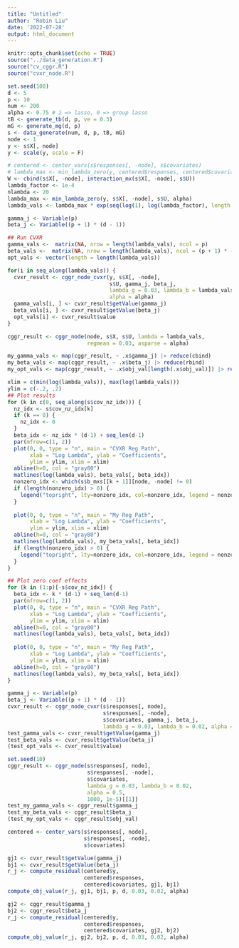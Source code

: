 ```yaml
---
title: "Untitled"
author: "Robin Liu"
date: '2022-07-28'
output: html_document
---
```


```r
knitr::opts_chunk$set(echo = TRUE)
source("../data_generation.R")
source("cv_cggr.R")
source("cvxr_node.R")
```

```r
set.seed(100)
d <- 5
p <- 10
num <- 200
alpha <- 0.75 # 1 => lasso, 0 => group lasso
tB <- generate_tb(d, p, ve = 0.3)
mG <- generate_mg(d, p)
s <- data_generate(num, d, p, tB, mG)
node <- 1
y <- s$X[, node]
y <- scale(y, scale = F)
```


```r
# centered <- center_vars(s$responses[, -node], s$covariates)
# lambda_max <- min_lambda_zero(y, centered$responses, centered$covariates, alpha)
W <- cbind(s$X[, -node], interaction_mx(s$X[, -node], s$U))
lambda_factor <- 1e-4
nlambda <- 20
lambda_max <- min_lambda_zero(y, s$X[, -node], s$U, alpha)
lambda_vals <- lambda_max * exp(seq(log(1), log(lambda_factor), length = nlambda))
```

```r
gamma_j <- Variable(p)
beta_j <- Variable((p + 1) * (d - 1))

## Run CVXR
gamma_vals <-  matrix(NA, nrow = length(lambda_vals), ncol = p)
beta_vals <-  matrix(NA, nrow = length(lambda_vals), ncol = (p + 1) * (d - 1))
opt_vals <- vector(length = length(lambda_vals))

for(i in seq_along(lambda_vals)) {
  cvxr_result <- cggr_node_cvxr(y, s$X[, -node],
                                s$U, gamma_j, beta_j,
                                lambda_g = 0.03, lambda_b = lambda_vals[i],
                                alpha = alpha)
  gamma_vals[i, ] <- cvxr_result$getValue(gamma_j)
  beta_vals[i, ] <- cvxr_result$getValue(beta_j)
  opt_vals[i] <- cvxr_result$value
}
```


```r
cggr_result <- cggr_node(node, s$X, s$U, lambda = lambda_vals,
                         regmean = 0.03, asparse = alpha)

my_gamma_vals <- map(cggr_result, ~ .x$gamma_j) |> reduce(cbind)
my_beta_vals <- map(cggr_result, ~ .x$beta_j) |> reduce(rbind)
my_opt_vals <- map(cggr_result, ~ .x$obj_val[length(.x$obj_val)]) |> reduce(c)
```


```r
xlim = c(min(log(lambda_vals)), max(log(lambda_vals)))
ylim = c(-.2, .2)
## Plot results
for (k in c(0, seq_along(s$cov_nz_idx))) {
  nz_idx <- s$cov_nz_idx[k]
  if (k == 0) {
    nz_idx <- 0
  }
  beta_idx <- nz_idx * (d-1) + seq_len(d-1)
  par(mfrow=c(1, 2))
  plot(0, 0, type = "n", main = "CVXR Reg Path",
       xlab = "Log Lambda", ylab = "Coefficients",
       ylim = ylim, xlim = xlim)
  abline(h=0, col = "gray80")
  matlines(log(lambda_vals), beta_vals[, beta_idx])
  nonzero_idx <- which(s$b_mxs[[k + 1]][node, -node] != 0)
  if (length(nonzero_idx) > 0) {
    legend("topright", lty=nonzero_idx, col=nonzero_idx, legend = nonzero_idx)
  }
  
  plot(0, 0, type = "n", main = "My Reg Path",
       xlab = "Log Lambda", ylab = "Coefficients",
       ylim = ylim, xlim = xlim)
  abline(h=0, col = "gray80")
  matlines(log(lambda_vals), my_beta_vals[, beta_idx])
  if (length(nonzero_idx) > 0) {
    legend("topright", lty=nonzero_idx, col=nonzero_idx, legend = nonzero_idx)
  }
}
```

```r
## Plot zero coef effects
for (k in (1:p)[-s$cov_nz_idx]) {
  beta_idx <- k * (d-1) + seq_len(d-1)
  par(mfrow=c(1, 2))
  plot(0, 0, type = "n", main = "CVXR Reg Path",
       xlab = "Log Lambda", ylab = "Coefficients",
       ylim = ylim, xlim = xlim)
  abline(h=0, col = "gray80")
  matlines(log(lambda_vals), beta_vals[, beta_idx])
  
  plot(0, 0, type = "n", main = "My Reg Path",
       xlab = "Log Lambda", ylab = "Coefficients",
       ylim = ylim, xlim = xlim)
  abline(h=0, col = "gray80")
  matlines(log(lambda_vals), my_beta_vals[, beta_idx])
}
```


```r
gamma_j <- Variable(p)
beta_j <- Variable((p + 1) * (d - 1))
cvxr_result <- cggr_node_cvxr(s$responses[, node],
                              s$responses[, -node],
                              s$covariates, gamma_j, beta_j,
                              lambda_g = 0.03, lambda_b = 0.02, alpha = 0.5)
test_gamma_vals <- cvxr_result$getValue(gamma_j)
test_beta_vals <- cvxr_result$getValue(beta_j)
(test_opt_vals <- cvxr_result$value)
```

```r
set.seed(10)
cggr_result <- cggr_node(s$responses[, node],
                         s$responses[, -node],
                         s$covariates,
                         lambda_g = 0.03, lambda_b = 0.02,
                         alpha = 0.5,
                         1000, 1e-5)[[1]]
test_my_gamma_vals <- cggr_result$gamma_j
test_my_beta_vals <- cggr_result$beta_j
(test_my_opt_vals <- cggr_result$obj_val)
```

```r
centered <- center_vars(s$responses[, node],
                        s$responses[, -node],
                        s$covariates)
```


```r
gj1 <- cvxr_result$getValue(gamma_j)
bj1 <- cvxr_result$getValue(beta_j)
r_j <- compute_residual(centered$y,
                        centered$responses,
                        centered$covariates, gj1, bj1)
compute_obj_value(r_j, gj1, bj1, p, d, 0.03, 0.02, alpha)
```

```r
gj2 <- cggr_result$gamma_j
bj2 <- cggr_result$beta_j
r_j <- compute_residual(centered$y,
                        centered$responses,
                        centered$covariates, gj2, bj2)
compute_obj_value(r_j, gj2, bj2, p, d, 0.03, 0.02, alpha)
```
